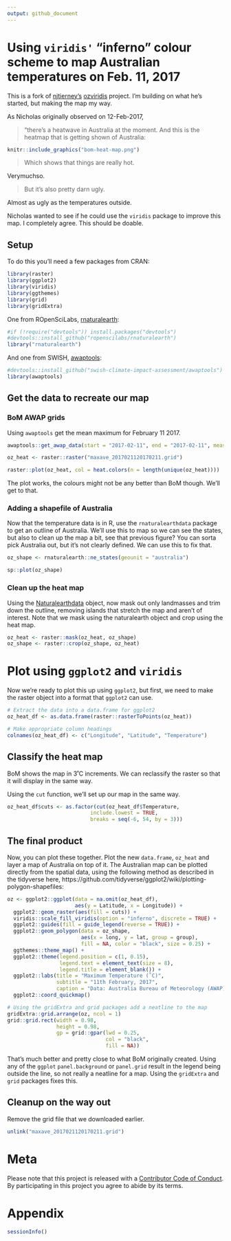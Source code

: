 ```yaml
---
output: github_document
---
```


# Using `viridis'` "inferno" colour scheme to map Australian temperatures on Feb. 11, 2017

This is a fork of [njtierney's](https://github.com/njtierney/) [ozviridis](https://github.com/njtierney/ozviridis) project. I'm building on what he's started, but making the map my way.

As Nicholas originally observed on 12-Feb-2017,

> "there's a heatwave in Australia at the moment. And this is the heatmap that is getting shown of Australia:

```r

knitr::include_graphics("bom-heat-map.png")

```

> Which shows that things are really hot.

Verymuchso.

> But it's also pretty darn ugly. 

Almost as ugly as the temperatures outside.

Nicholas wanted to see if he could use the `viridis` package to improve this map. I completely agree. This should be doable.

## Setup

To do this you'll need a few packages from CRAN:

```r

library(raster)
library(ggplot2)
library(viridis)
library(ggthemes)
library(grid)
library(gridExtra)

```

One from ROpenSciLabs, [rnaturalearth](https://github.com/ropenscilabs/rnaturalearth):

```r
#if (!require("devtools")) install.packages("devtools")
#devtools::install_github("ropenscilabs/rnaturalearth")
library("rnaturalearth")

```
And one from SWISH, [awaptools](https://github.com/swish-climate-impact-assessment/awaptools):
```r
#devtools::install_github("swish-climate-impact-assessment/awaptools")
library(awaptools)

```

## Get the data to recreate our map

### BoM AWAP grids

Using `awaptools` get the mean maximum for February 11 2017.

```r
awaptools::get_awap_data(start = "2017-02-11", end = "2017-02-11", measure_i = "maxave")

oz_heat <- raster::raster("maxave_2017021120170211.grid")

```

```r
raster::plot(oz_heat, col = heat.colors(n = length(unique(oz_heat))))

```

The plot works, the colours might not be any better than BoM though. We'll get to that.

### Adding a shapefile of Australia

Now that the temperature data is in R, use the `rnaturalearthdata` package to get an outline of Australia. We'll use this to map so we can see the states, but also to clean up the map a bit, see that previous figure? You can sorta pick Australia out, but it's not clearly defined. We can use this to fix that.

```r

oz_shape <- rnaturalearth::ne_states(geounit = "australia")

sp::plot(oz_shape)

```

### Clean up the heat map

Using the [Naturalearthdata](http://www.naturalearthdata.com) object, now mask out only landmasses and trim down the outline, removing islands that stretch the map and aren't of interest. Note that we mask using the naturalearth object and crop using the heat map.

```r
oz_heat <- raster::mask(oz_heat, oz_shape)
oz_shape <- raster::crop(oz_shape, oz_heat)

```

# Plot using `ggplot2` and `viridis`

Now we're ready to plot this up using `ggplot2`, but first, we need to make the raster object into a format that `ggplot2` can use.

```r
# Extract the data into a data.frame for ggplot2
oz_heat_df <- as.data.frame(raster::rasterToPoints(oz_heat))

# Make appropriate column headings
colnames(oz_heat_df) <- c("Longitude", "Latitude", "Temperature")
```

## Classify the heat map

BoM shows the map in 3˚C increments. We can reclassify the raster so that it will display in the same way.

Using the `cut` function, we'll set up our map in the same way.

```r
oz_heat_df$cuts <- as.factor(cut(oz_heat_df$Temperature,
                           include.lowest = TRUE,
                           breaks = seq(-6, 54, by = 3)))

```

## The final product

Now, you can plot these together. Plot the new `data.frame`, `oz_heat` and layer a map of Australia on top of it. The Australian map can be plotted directly from the spatial data, using the following method as described in the tidyverse here, https://github.com/tidyverse/ggplot2/wiki/plotting-polygon-shapefiles:


```r

oz <- ggplot2::ggplot(data = na.omit(oz_heat_df), 
                      aes(y = Latitude, x = Longitude)) +
  ggplot2::geom_raster(aes(fill = cuts)) +
  viridis::scale_fill_viridis(option = "inferno", discrete = TRUE) +
  ggplot2::guides(fill = guide_legend(reverse = TRUE)) +
  ggplot2::geom_polygon(data = oz_shape, 
                        aes(x = long, y = lat, group = group),
                        fill = NA, color = "black", size = 0.25) +
  ggthemes::theme_map() +
  ggplot2::theme(legend.position = c(1, 0.15),
                 legend.text = element_text(size = 8),
                 legend.title = element_blank()) +
  ggplot2::labs(title = "Maximum Temperature (˚C)", 
                subtitle = "11th February, 2017", 
                caption = "Data: Australia Bureau of Meteorology (AWAP) and Naturalearthdata") +
  ggplot2::coord_quickmap()

# Using the gridExtra and grid packages add a neatline to the map
gridExtra::grid.arrange(oz, ncol = 1)
grid::grid.rect(width = 0.98, 
                height = 0.98, 
                gp = grid::gpar(lwd = 0.25, 
                                col = "black",
                                fill = NA))

```

That's much better and pretty close to what BoM originally created. Using any of the `ggplot` `panel.background` or `panel.grid` result in the legend being outside the line, so not really a neatline for a map. Using the `gridExtra` and `grid` packages fixes this.

## Cleanup on the way out

Remove the grid file that we downloaded earlier.
```r
unlink("maxave_2017021120170211.grid")
```

# Meta

Please note that this project is released with a [Contributor Code of Conduct](CONDUCT.md). By participating in this project you agree to abide by its terms.

# Appendix

```r
sessionInfo()
```
